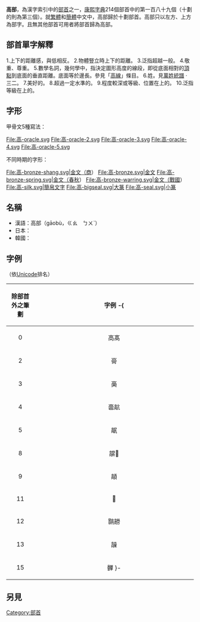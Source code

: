 {{Kangxi Radical Infobox|189|uni=9AD8
|meaning=[[高度|高度]]
|prev=骨
|next=髟
|pny= gāo
|bopo= ㄍㄠ
|wade= kao1
|jyutping= gou1
|yale= gou1
|hi= コー kō<br>たかい takai
|kanji= 高 takai
|hang= 높을 nopeul
|hanja= 고 go
|hanviet= cao
}}

'''高部'''，為漢字索引中的[[部首|部首]]之一，[[康熙字典|康熙字典]]214個部首中的第一百八十九個（十劃的則為第三個）。就[[繁體|繁體]]和[[簡體|簡體]]中文中，高部歸於十劃部首。高部只以左方、上方為部字。且無其他部首可用者將部首歸為高部。

== 部首單字解釋 ==

1.上下的距離感，與低相反。
2.物體豎立時上下的距離。
3.泛指超越一般。
4.敬重、尊重。
5.數學名詞，幾何學中，指決定圖形高度的線段，即從底面相對的[[頂點_(幾何)|頂點]]到底面的垂直距離。底面等於邊長。參見「[[高線|高線]]」條目。
6.姓。見[[萬姓統譜|萬姓統譜]] · 三二。
7.美好的。
8.超過一定水準的。
9.程度較深或等級、位置在上的。
10.泛指等級在上的。

== 字形 ==
甲骨文5種寫法：
<gallery>
File:高-oracle.svg
File:高-oracle-2.svg
File:高-oracle-3.svg
File:高-oracle-4.svg
File:高-oracle-5.svg
</gallery>
不同時期的字形：
<gallery>
File:高-bronze-shang.svg|金文（商）
File:高-bronze.svg|金文
File:高-bronze-spring.svg|金文（春秋）
File:高-bronze-warring.svg|金文（戰國）
File:高-silk.svg|簡帛文字
File:高-bigseal.svg|大篆
File:高-seal.svg|小篆
</gallery>

==名稱==
* 漢語：高部（gāobù，ㄍㄠ　ㄅㄨˋ）
* 日本：{{lang|ja|高部、こうぶ}}
* 韓國：{{lang|ko|高部、높을고부（nopeul go bu）}}

==字例==
（依[[Unicode|Unicode]]排名）
{| class="wikitable"
! align="center"width="15%"| 除部首外之筆劃
! align="center"width="85%"| 字例
-{
|----
| 0 || 高髙
|----
| 2 || 䯧
|----
| 3 || 䯨
|----
| 4 || 䯩髚
|----
| 5 || 髛
|----
| 8 || 髜𩫛
|----
| 9 || 䯪
|----
| 11 || 𩫦
|----
| 12 || 䯫髝
|----
| 13 || 髞
|----
| 15 || 䯬
}-
|}

==另見==
{{wiktionary|高}}

{{康熙部首}}
{{简体中文部首}}
{{lang-stub}}

[[Category:部首|Category:部首]]